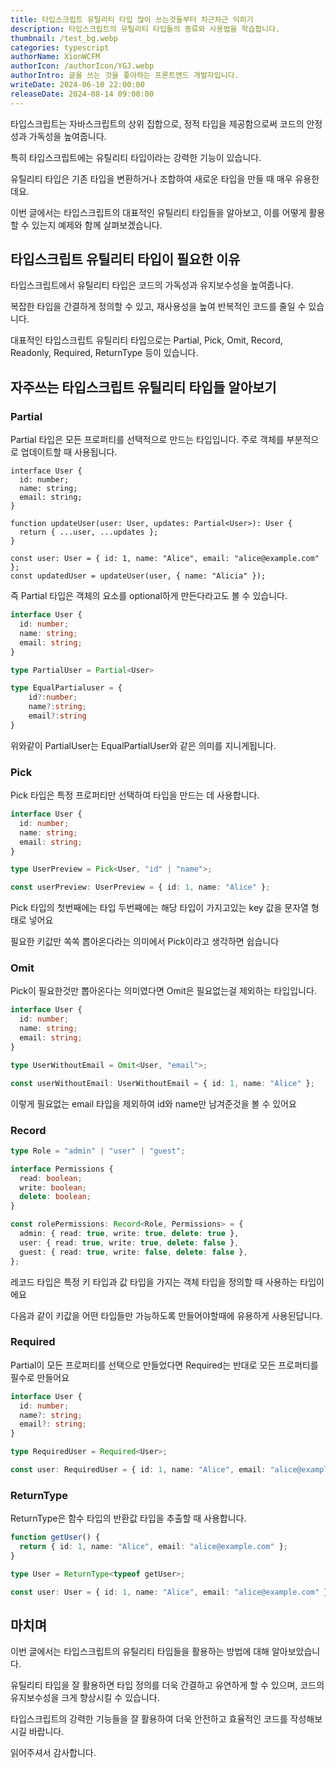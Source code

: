 ```yaml
---
title: 타입스크립트 유틸리티 타입 많이 쓰는것들부터 차근차근 익히기
description: 타입스크립트의 유틸리티 타입들의 종류와 사용법을 학습합니다.
thumbnail: /test_bg.webp
categories: typescript
authorName: XionWCFM
authorIcon: /authorIcon/YGJ.webp
authorIntro: 글을 쓰는 것을 좋아하는 프론트엔드 개발자입니다.
writeDate: 2024-06-10 22:00:00
releaseDate: 2024-08-14 09:00:00
---
```


타입스크립트는 자바스크립트의 상위 집합으로, 정적 타입을 제공함으로써 코드의 안정성과 가독성을 높여줍니다.

특히 타입스크립트에는 유틸리티 타입이라는 강력한 기능이 있습니다.

유틸리티 타입은 기존 타입을 변환하거나 조합하여 새로운 타입을 만들 때 매우 유용한데요.

이번 글에서는 타입스크립트의 대표적인 유틸리티 타입들을 알아보고, 이를 어떻게 활용할 수 있는지 예제와 함께 살펴보겠습니다.


## 타입스크립트 유틸리티 타입이 필요한 이유

타입스크립트에서 유틸리티 타입은 코드의 가독성과 유지보수성을 높여줍니다.

복잡한 타입을 간결하게 정의할 수 있고, 재사용성을 높여 반복적인 코드를 줄일 수 있습니다.

대표적인 타입스크립트 유틸리티 타입으로는 Partial, Pick, Omit, Record, Readonly, Required, ReturnType 등이 있습니다.



## 자주쓰는 타입스크립트 유틸리티 타입들 알아보기

### Partial

Partial 타입은 모든 프로퍼티를 선택적으로 만드는 타입입니다. 주로 객체를 부분적으로 업데이트할 때 사용됩니다.

```tsx
interface User {
  id: number;
  name: string;
  email: string;
}

function updateUser(user: User, updates: Partial<User>): User {
  return { ...user, ...updates };
}

const user: User = { id: 1, name: "Alice", email: "alice@example.com" };
const updatedUser = updateUser(user, { name: "Alicia" });
```

즉 Partial 타입은 객체의 요소를 optional하게 만든다라고도 볼 수 있습니다.

```ts
interface User {
  id: number;
  name: string;
  email: string;
}

type PartialUser = Partial<User>

type EqualPartialuser = {
    id?:number;
    name?:string;
    email?:string
}
```

위와같이 PartialUser는 EqualPartialUser와 같은 의미를 지니게됩니다.

### Pick

Pick 타입은 특정 프로퍼티만 선택하여 타입을 만드는 데 사용합니다.

```ts
interface User {
  id: number;
  name: string;
  email: string;
}

type UserPreview = Pick<User, "id" | "name">;

const userPreview: UserPreview = { id: 1, name: "Alice" };

```

Pick 타입의 첫번째에는 타입 두번째에는 해당 타입이 가지고있는 key 값을 문자열 형태로 넣어요

필요한 키값만 쏙쏙 뽑아온다라는 의미에서 Pick이라고 생각하면 쉽습니다

### Omit

Pick이 필요한것만 뽑아온다는 의미였다면 Omit은 필요없는걸 제외하는 타입입니다.

```ts
interface User {
  id: number;
  name: string;
  email: string;
}

type UserWithoutEmail = Omit<User, "email">;

const userWithoutEmail: UserWithoutEmail = { id: 1, name: "Alice" };

```

이렇게 필요없는 email 타입을 제외하여 id와 name만 남겨준것을 볼 수 있어요


### Record

```ts
type Role = "admin" | "user" | "guest";

interface Permissions {
  read: boolean;
  write: boolean;
  delete: boolean;
}

const rolePermissions: Record<Role, Permissions> = {
  admin: { read: true, write: true, delete: true },
  user: { read: true, write: true, delete: false },
  guest: { read: true, write: false, delete: false },
};

```

레코드 타입은 특정 키 타입과 값 타입을 가지는 객체 타입을 정의할 때 사용하는 타입이에요

다음과 같이 키값을 어떤 타입들만 가능하도록 만들어야할때에 유용하게 사용된답니다.

### Required

Partial이 모든 프로퍼티를 선택으로 만들었다면 Required는 반대로 모든 프로퍼티를 필수로 만들어요

```ts
interface User {
  id: number;
  name?: string;
  email?: string;
}

type RequiredUser = Required<User>;

const user: RequiredUser = { id: 1, name: "Alice", email: "alice@example.com" };

```


### ReturnType

ReturnType은 함수 타입의 반환값 타입을 추출할 때 사용합니다.

```ts
function getUser() {
  return { id: 1, name: "Alice", email: "alice@example.com" };
}

type User = ReturnType<typeof getUser>;

const user: User = { id: 1, name: "Alice", email: "alice@example.com" };

```


## 마치며

이번 글에서는 타입스크립트의 유틸리티 타입들을 활용하는 방법에 대해 알아보았습니다.

유틸리티 타입을 잘 활용하면 타입 정의를 더욱 간결하고 유연하게 할 수 있으며, 코드의 유지보수성을 크게 향상시킬 수 있습니다.

타입스크립트의 강력한 기능들을 잘 활용하여 더욱 안전하고 효율적인 코드를 작성해보시길 바랍니다.

읽어주셔서 감사합니다.

